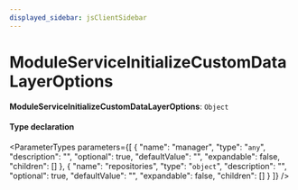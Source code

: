 ```yaml
---
displayed_sidebar: jsClientSidebar
---
```



# ModuleServiceInitializeCustomDataLayerOptions

 **ModuleServiceInitializeCustomDataLayerOptions**: `Object`

#### Type declaration

<ParameterTypes parameters={[
  {
    "name": "manager",
    "type": "`any`",
    "description": "",
    "optional": true,
    "defaultValue": "",
    "expandable": false,
    "children": []
  },
  {
    "name": "repositories",
    "type": "`object`",
    "description": "",
    "optional": true,
    "defaultValue": "",
    "expandable": false,
    "children": []
  }
]} />

